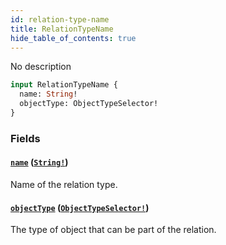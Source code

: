 ```yaml
---
id: relation-type-name
title: RelationTypeName
hide_table_of_contents: true
---
```



No description

```graphql
input RelationTypeName {
  name: String!
  objectType: ObjectTypeSelector!
}
```


### Fields

#### [`name`](#) ([`String!`](/schema/scalars/string))

Name of the relation type.


#### [`objectType`](#) ([`ObjectTypeSelector!`](/schema/inputs/object-type-selector))

The type of object that can be part of the relation.




